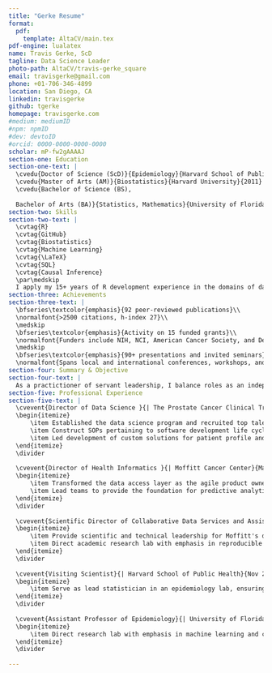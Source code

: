 ```yaml
---
title: "Gerke Resume"
format:
  pdf:
    template: AltaCV/main.tex
pdf-engine: lualatex
name: Travis Gerke, ScD
tagline: Data Science Leader
photo-path: AltaCV/travis-gerke_square
email: travisgerke@gmail.com
phone: +01-706-346-4899
location: San Diego, CA
linkedin: travisgerke
github: tgerke
homepage: travisgerke.com
#medium: mediumID
#npm: npmID
#dev: devtoID
#orcid: 0000-0000-0000-0000
scholar: mP-fw2gAAAAJ
section-one: Education
section-one-text: |
  \cvedu{Doctor of Science (ScD)}{Epidemiology}{Harvard School of Public Health}{2014}
  \cvedu{Master of Arts (AM)}{Biostatistics}{Harvard University}{2011}
  \cvedu{Bachelor of Science (BS),
  
  Bachelor of Arts (BA)}{Statistics, Mathematics}{University of Florida}{2009}
section-two: Skills
section-two-text: |
  \cvtag{R}
  \cvtag{GitHub}
  \cvtag{Biostatistics}
  \cvtag{Machine Learning}
  \cvtag{\LaTeX}
  \cvtag{SQL}
  \cvtag{Causal Inference}
  \par\medskip
  I apply my 15+ years of R development experience in the domains of data engineering, machine learning, and biostatistics. I enjoy championing well-documented and version controlled pipelines at all stages of analysis, from data generation through reporting and visualization.
section-three: Achievements
section-three-text: |
  \bfseries\textcolor{emphasis}{92 peer-reviewed publications}\\
  \normalfont{>2500 citations, h-index 27}\\
  \medskip
  \bfseries\textcolor{emphasis}{Activity on 15 funded grants}\\
  \normalfont{Funders include NIH, NCI, American Cancer Society, and Department of Defense}\\
  \medskip
  \bfseries\textcolor{emphasis}{90+ presentations and invited seminars}\\
  \normalfont{Spans local and international conferences, workshops, and other outreach}
section-four: Summary & Objective
section-four-text: |
  As a practictioner of servant leadership, I balance roles as an independent contributor against that of a full stack data science mentor. I use my experience as a former academic to guide best research and data practice in  oncology clinical trials and the real-world evidence domain.
section-five: Professional Experience
section-five-text: |
  \cvevent{Director of Data Science }{| The Prostate Cancer Clinical Trials Consortium (PCCTC)}{Jun 2021 -- Present}{Remote}
  \begin{itemize}
      \item Established the data science program and recruited top talent to develop modern clinical trial reporting and analytics workflows
      \item Construct SOPs pertaining to software development life cycles and validation, statistical analysis plans, regulatory-grade data governance, and compliant data engineering (e.g. versioned SDTM/ADaM data stores)
      \item Led development of custom solutions for patient profile and safety reporting, portfolio tracking, and data quality monitoring
  \end{itemize}
  \divider
  
  \cvevent{Director of Health Informatics }{| Moffitt Cancer Center}{May 2020 -- Jun 2021}{Tampa, FL}
  \begin{itemize}
      \item Transformed the data access layer as the agile product owner of cloud-based data marts (AWS/Snowflake) and associated informatics tools (R/Python/Shiny)
      \item Lead teams to provide the foundation for predictive analytics, production-grade ML/AI applications, and data sharing partnerships
  \end{itemize}
  \divider
  
  \cvevent{Scientific Director of Collaborative Data Services and Assistant Member}{| Moffitt Cancer Center}{May 2016 -- May 2020}{Tampa, FL}
  \begin{itemize}
      \item Provide scientific and technical leadership for Moffitt's data provisioning hub
      \item Direct academic research lab with emphasis in reproducible data science for real-world evidence studies
  \end{itemize}
  \divider
  
  \cvevent{Visiting Scientist}{| Harvard School of Public Health}{Nov 2014 -- Jul 2020}{Boston, MA}
  \begin{itemize}
      \item Serve as lead statistician in an epidemiology lab, ensuring appropriate application of statistical methods and providing mentorship of students/postdocs
  \end{itemize}
  \divider
  
  \cvevent{Assistant Professor of Epidemiology}{| University of Florida}{Sep 2014 -- May 2016}{Gainesville, FL}
  \begin{itemize}
      \item Direct research lab with emphasis in machine learning and causal inference in oncology studies of gene expression
  \end{itemize}
  \divider
  
---
```


